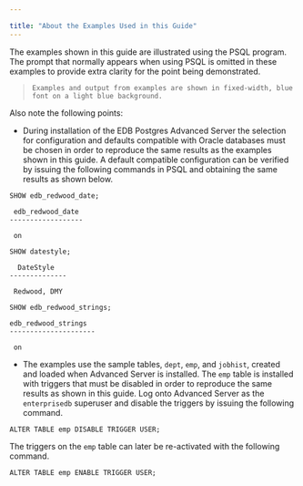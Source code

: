 ---

title: "About the Examples Used in this Guide"
---

<div id="about_the_examples_used_in_this_guide" class="registered_link"></div>

The examples shown in this guide are illustrated using the PSQL program. The prompt that normally appears when using PSQL is omitted in these examples to provide extra clarity for the point being demonstrated.

> `Examples and output from examples are shown in fixed-width, blue font on a light blue background.`

Also note the following points:

- During installation of the EDB Postgres Advanced Server the selection for configuration and defaults compatible with Oracle databases must be chosen in order to reproduce the same results as the examples shown in this guide. A default compatible configuration can be verified by issuing the following commands in PSQL and obtaining the same results as shown below.

```
SHOW edb_redwood_date;

 edb_redwood_date
------------------

 on

SHOW datestyle;

  DateStyle
--------------

 Redwood, DMY

SHOW edb_redwood_strings;

edb_redwood_strings
---------------------

 on
```

- The examples use the sample tables, `dept`, `emp`, and `jobhist`, created and loaded when Advanced Server is installed. The `emp` table is installed with triggers that must be disabled in order to reproduce the same results as shown in this guide. Log onto Advanced Server as the `enterprisedb` superuser and disable the triggers by issuing the following command.

```
ALTER TABLE emp DISABLE TRIGGER USER;
```

The triggers on the `emp` table can later be re-activated with the following command.

```
ALTER TABLE emp ENABLE TRIGGER USER;
```

